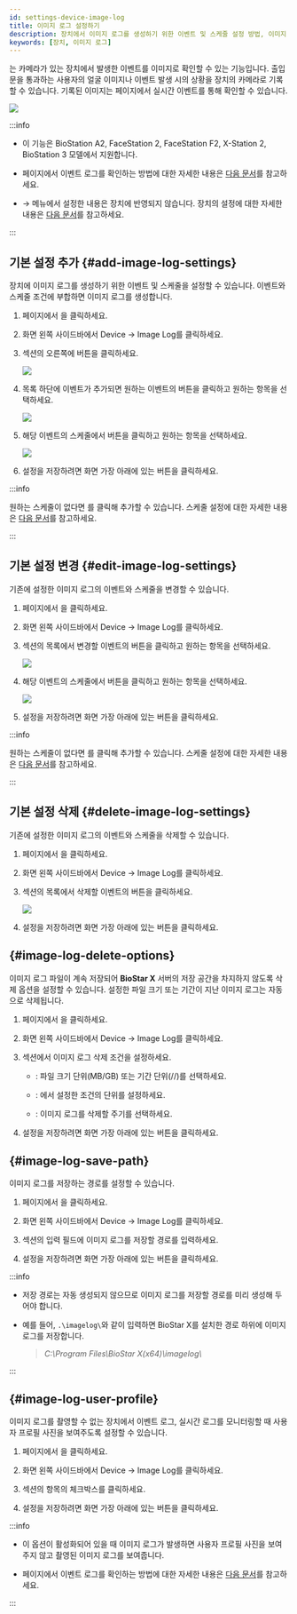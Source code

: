```yaml
---
id: settings-device-image-log
title: 이미지 로그 설정하기
description: 장치에서 이미지 로그를 생성하기 위한 이벤트 및 스케줄 설정 방법, 이미지 로그의 삭제 옵션과 저장 경로 설정 방법 등을 안내합니다.
keywords: [장치, 이미지 로그]
---
```


<Cmd sid='common.imageLog' product='2' />는 카메라가 있는 장치에서 발생한 이벤트를 이미지로 확인할 수 있는 기능입니다. 출입문을 통과하는 사용자의 얼굴 이미지나 이벤트 발생 시의 상황을 장치의 카메라로 기록할 수 있습니다. 기록된 이미지는 <Cmd sid='shell.header.arena' /> 페이지에서 실시간 이벤트를 통해 확인할 수 있습니다.

<Image src='/img/biostarx-setting-device-imagelog-example.png' />

:::info

* 이 기능은 BioStation A2, FaceStation 2, FaceStation F2, X-Station 2, BioStation 3 모델에서 지원합니다.

* <Cmd sid='shell.header.arena' /> 페이지에서 이벤트 로그를 확인하는 방법에 대한 자세한 내용은 [다음 문서](monitoring-event)를 참고하세요.

* <Cmd sid='shell.header.setting' /> → <Cmd sid='common.imageLog' product='2' /> 메뉴에서 설정한 내용은 장치에 반영되지 않습니다. 장치의 <Cmd sid='common.imageLog' product='2' /> 설정에 대한 자세한 내용은 [다음 문서](settings-device-details-advanced#image-log-settings)를 참고하세요.

:::

## 기본 설정 추가 {#add-image-log-settings}

장치에 이미지 로그를 생성하기 위한 이벤트 및 스케줄을 설정할 수 있습니다. 이벤트와 스케줄 조건에 부합하면 이미지 로그를 생성합니다.

1. <Cmd sid='shell.header.launcher' /> 페이지에서 <Cmd sid='shell.header.setting' />을 클릭하세요.

1. 화면 왼쪽 사이드바에서 <Cmd>Device</Cmd> → <Cmd>Image Log</Cmd>를 클릭하세요.

1. <Cmd sid='common.preset' product='2' /> 섹션의 오른쪽에 <Cmd sid='button.plusAdd' product='2' /> 버튼을 클릭하세요.

    <Image src='/img/biostarx-setting-device-imagelog-add.png' />

1. 목록 하단에 이벤트가 추가되면 원하는 이벤트의 <IcDown /> 버튼을 클릭하고 원하는 항목을 선택하세요.

    <Image src='/img/biostarx-setting-device-imagelog-select-event.png' />

1. 해당 이벤트의 스케줄에서 <IcDown /> 버튼을 클릭하고 원하는 항목을 선택하세요.

    <Image src='/img/biostarx-setting-device-imagelog-select-schedule.png' />

1. 설정을 저장하려면 화면 가장 아래에 있는 <Cmd sid='button.apply' product='2' /> 버튼을 클릭하세요.

:::info

원하는 스케줄이 없다면 <Cmd sid='button.plusAddSchedule' product='2' />를 클릭해 추가할 수 있습니다. 스케줄 설정에 대한 자세한 내용은 [다음 문서](settings-schedule)를 참고하세요.

:::


## 기본 설정 변경 {#edit-image-log-settings}

기존에 설정한 이미지 로그의 이벤트와 스케줄을 변경할 수 있습니다.

1. <Cmd sid='shell.header.launcher' /> 페이지에서 <Cmd sid='shell.header.setting' />을 클릭하세요.

1. 화면 왼쪽 사이드바에서 <Cmd>Device</Cmd> → <Cmd>Image Log</Cmd>를 클릭하세요.

1. <Cmd sid='common.preset' product='2' /> 섹션의 목록에서 변경할 이벤트의 <IcDown /> 버튼을 클릭하고 원하는 항목을 선택하세요.

    <Image src='/img/biostarx-setting-device-imagelog-select-event.png' />

1. 해당 이벤트의 스케줄에서 <IcDown /> 버튼을 클릭하고 원하는 항목을 선택하세요.

    <Image src='/img/biostarx-setting-device-imagelog-select-schedule.png' />

1. 설정을 저장하려면 화면 가장 아래에 있는 <Cmd sid='button.apply' product='2' /> 버튼을 클릭하세요.

:::info

원하는 스케줄이 없다면 <Cmd sid='button.plusAddSchedule' product='2' />를 클릭해 추가할 수 있습니다. 스케줄 설정에 대한 자세한 내용은 [다음 문서](settings-schedule)를 참고하세요.

:::


## 기본 설정 삭제 {#delete-image-log-settings}

기존에 설정한 이미지 로그의 이벤트와 스케줄을 삭제할 수 있습니다.

1. <Cmd sid='shell.header.launcher' /> 페이지에서 <Cmd sid='shell.header.setting' />을 클릭하세요.

1. 화면 왼쪽 사이드바에서 <Cmd>Device</Cmd> → <Cmd>Image Log</Cmd>를 클릭하세요.

1. <Cmd sid='common.preset' product='2' /> 섹션의 목록에서 삭제할 이벤트의 <IcTrash2 /> 버튼을 클릭하세요.

    <Image src='/img/biostarx-setting-device-imagelog-remove.png' /> 

1. 설정을 저장하려면 화면 가장 아래에 있는 <Cmd sid='button.apply' product='2' /> 버튼을 클릭하세요.


## <Cmd sid='setting.imageLog.deleteOption' product='2' className='bold' /> {#image-log-delete-options}

이미지 로그 파일이 계속 저장되어 **BioStar X** 서버의 저장 공간을 차지하지 않도록 삭제 옵션을 설정할 수 있습니다. 설정한 파일 크기 또는 기간이 지난 이미지 로그는 자동으로 삭제됩니다. 

1. <Cmd sid='shell.header.launcher' /> 페이지에서 <Cmd sid='shell.header.setting' />을 클릭하세요.

1. 화면 왼쪽 사이드바에서 <Cmd>Device</Cmd> → <Cmd>Image Log</Cmd>를 클릭하세요.

1. <Cmd sid='setting.imageLog.deleteOption' product='2' /> 섹션에서 이미지 로그 삭제 조건을 설정하세요.

    * <Cmd sid='setting.imageLog.deleteOption' product='2' />: 파일 크기 단위(<Cmd>MB</Cmd>/<Cmd>GB</Cmd>) 또는 기간 단위(<Cmd sid='setting.imageLog.deleteOption.day' product='2' />/<Cmd sid='setting.imageLog.deleteOption.week' product='2' />/<Cmd sid='setting.imageLog.deleteOption.month' product='2' />)를 선택하세요.

    * <Cmd sid='setting.imageLog.deleteOption.log.amount' product='2' />: <Cmd sid='setting.imageLog.deleteOption' product='2' />에서 설정한 조건의 단위를 설정하세요.

    * <Cmd sid='setting.imageLog.deleteCheckDuration' product='2' />: 이미지 로그를 삭제할 주기를 선택하세요.

1. 설정을 저장하려면 화면 가장 아래에 있는 <Cmd sid='button.apply' product='2' /> 버튼을 클릭하세요.


## <Cmd sid='setting.imageLog.storagePath' product='2' className='bold' /> {#image-log-save-path}

이미지 로그를 저장하는 경로를 설정할 수 있습니다. 

1. <Cmd sid='shell.header.launcher' /> 페이지에서 <Cmd sid='shell.header.setting' />을 클릭하세요.

1. 화면 왼쪽 사이드바에서 <Cmd>Device</Cmd> → <Cmd>Image Log</Cmd>를 클릭하세요.

1. <Cmd sid='setting.imageLog.storagePath' product='2' /> 섹션의 <Cmd sid='setting.imageLog.imageLogFilePath' product='2' /> 입력 필드에 이미지 로그를 저장할 경로를 입력하세요.

1. 설정을 저장하려면 화면 가장 아래에 있는 <Cmd sid='button.apply' product='2' /> 버튼을 클릭하세요.

:::info

* 저장 경로는 자동 생성되지 않으므로 이미지 로그를 저장할 경로를 미리 생성해 두어야 합니다.

* 예를 들어, `.\imagelog\`와 같이 입력하면 BioStar X를 설치한 경로 하위에 이미지 로그를 저장합니다. 

  > *C:\\Program Files\\BioStar X(x64)\\imagelog\\*

:::


## <Cmd sid='setting.image_log.title' product='2' className='bold' /> {#image-log-user-profile}

이미지 로그를 촬영할 수 없는 장치에서 이벤트 로그, 실시간 로그를 모니터링할 때 사용자 프로필 사진을 보여주도록 설정할 수 있습니다.

1. <Cmd sid='shell.header.launcher' /> 페이지에서 <Cmd sid='shell.header.setting' />을 클릭하세요.

1. 화면 왼쪽 사이드바에서 <Cmd>Device</Cmd> → <Cmd>Image Log</Cmd>를 클릭하세요.

1. <Cmd sid='setting.image_log.title' product='2' /> 섹션의 <Cmd sid='setting.image_log.display' product='2' /> 항목의 체크박스를 클릭하세요.

1. 설정을 저장하려면 화면 가장 아래에 있는 <Cmd sid='button.apply' product='2' /> 버튼을 클릭하세요.

:::info

* 이 옵션이 활성화되어 있을 때 이미지 로그가 발생하면 사용자 프로필 사진을 보여주지 않고 촬영된 이미지 로그를 보여줍니다.

* <Cmd sid='shell.header.arena' /> 페이지에서 이벤트 로그를 확인하는 방법에 대한 자세한 내용은 [다음 문서](monitoring-event)를 참고하세요.

:::